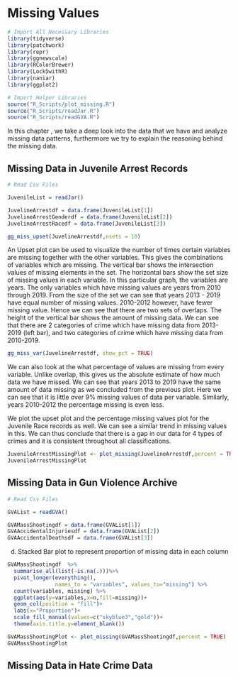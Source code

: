 # Missing Values

```r
# Import All Necessary Libraries
library(tidyverse)
library(patchwork)
library(repr)
library(ggnewscale)
library(RColorBrewer)
library(Lock5withR)
library(naniar)
library(ggplot2)

# Import Helper Libraries
source("R_Scripts/plot_missing.R")
source("R_Scripts/readJar.R")
source("R_Scripts/readGVA.R")
```

In this chapter , we take a deep look into the data that we have and analyze missing data patterns, furthermore we try to explain the reasoning behind the missing data.  

## Missing Data in Juvenile Arrest Records 

```r
# Read Csv Files

JuvenileList = readJar()

JuvelineArrestdf = data.frame(JuvenileList[1])
JuvelineArrestGenderdf = data.frame(JuvenileList[2])
JuvelineArrestRacedf = data.frame(JuvenileList[3])
```


```r
gg_miss_upset(JuvelineArrestdf,nsets = 10)

```
 
An Upset plot can be used to visualize the number of times certain variables are missing together with the other variables. This gives the combinations of variables which are missing. The vertical bar shows the intersection values of missing elements in the set. The horizontal bars show the set size of missing values in each variable. 
In this particular graph, the variables are years. The only variables which have missing values are years from 2010 through 2019. From the size of the set we can see that years 2013 - 2019 have equal number of missing values. 2010-2012 however, have fewer missing value. Hence we can see that there are two sets of overlaps. The height of the vertical bar shows the amount of missing data. We can see that there are 2 categories of crime which have missing data from 2013-2019 (left bar), and two categories of crime which have missing data from 2010-2019.

```r
gg_miss_var(JuvelineArrestdf, show_pct = TRUE)
```
We can also look at the what percentage of values are missing from every variable. Unlike overlap, this gives us the absolute estimate of how much data we have missed. We can see that years 2013 to 2019 have the same amount of data missing as we concluded from the previous plot. Here we can see that it is little over 9% missing values of data per variable. Similarly, years 2010-2012 the percentage missing is even less. 

We plot the upset plot and the percentage missing values plot for the Juvenile Race records as well. We can see a similar trend in missing values in this. We can thus conclude that there is a gap in our data for 4 types of crimes and it is consistent throughout all classifications.

```r

JuvenileArrestMissingPlot <- plot_missing(JuvelineArrestdf,percent = TRUE)
JuvenileArrestMissingPlot
```


## Missing Data in Gun Violence Archive

```r
# Read Csv Files

GVAList = readGVA()

GVAMassShootingdf = data.frame(GVAList[1])
GVAAccidentalInjuriesdf = data.frame(GVAList[2])
GVAAccidentalDeathsdf = data.frame(GVAList[3])
```

d) Stacked Bar plot to represent proportion of missing data in each column

```r
GVAMassShootingdf  %>%
  summarise_all(list(~is.na(.)))%>%
  pivot_longer(everything(),
               names_to = "variables", values_to="missing") %>%
  count(variables, missing) %>%
  ggplot(aes(y=variables,x=n,fill=missing))+
  geom_col(position = "fill")+
  labs(x="Proportion")+
  scale_fill_manual(values=c("skyblue3","gold"))+
  theme(axis.title.y=element_blank())

```

```r
GVAMassShootingPlot <- plot_missing(GVAMassShootingdf,percent = TRUE)
GVAMassShootingPlot
```


## Missing Data in Hate Crime Data 

